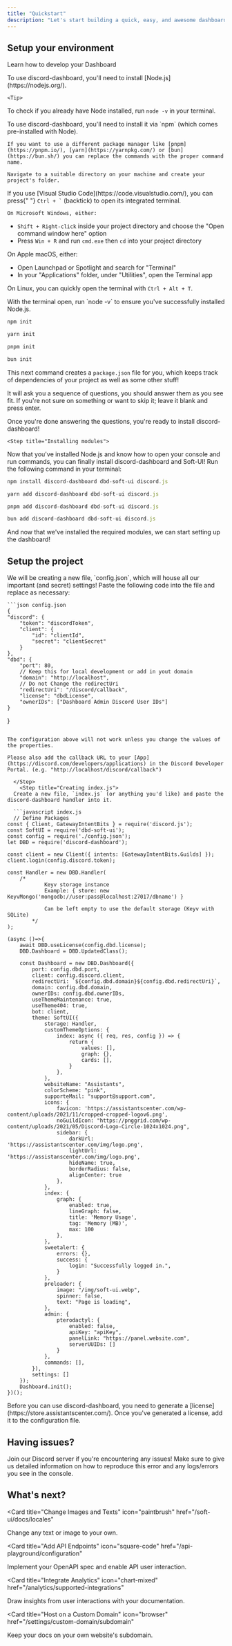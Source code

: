 ```yaml
---
title: "Quickstart"
description: "Let's start building a quick, easy, and awesome dashboard in 5 minutes!"
---
```


## Setup your environment

Learn how to develop your Dashboard

<Steps>
  <Step title="Installing Node.js">
    To use discord-dashboard, you'll need to install [Node.js](https://nodejs.org/).

    <Tip>

To check if you already have Node installed, run `node -v` in your terminal.

</Tip>

  </Step>
  <Step title="Setting up your project">
    To use discord-dashboard, you'll need to install it via `npm` (which comes pre-installed with Node).

    If you want to use a different package manager like [pnpm](https://pnpm.io/), [yarn](https://yarnpkg.com/) or [bun](https://bun.sh/) you can replace the commands with the proper command name.

    Navigate to a suitable directory on your machine and create your project's folder.

  </Step>
  <Step title="Opening the terminal">

<Tip>
  If you use [Visual Studio Code](https://code.visualstudio.com/), you can press{" "}
  <code>Ctrl + `</code> (backtick) to open its integrated terminal.
</Tip>

    On Microsoft Windows, either:

- `Shift + Right-click` inside your project directory and choose the "Open command window here" option
- Press `Win + R` and run `cmd.exe` then `cd` into your project directory

On Apple macOS, either:

- Open Launchpad or Spotlight and search for "Terminal"
- In your "Applications" folder, under "Utilities", open the Terminal app

On Linux, you can quickly open the terminal with `Ctrl + Alt + T`.

  </Step>
  <Step title="Verifying Node is installed">
  With the terminal open, run `node -v` to ensure you've successfully installed Node.js.
  </Step>
    <Step title="Initiating a project folder">
  <CodeGroup>

```bash npm
npm init
```

```bash yarn
yarn init
```

```bash pnpm
pnpm init
```

```bash bun
bun init
```

</CodeGroup>

This next command creates a `package.json` file for you, which keeps track of dependencies of your project as well as some other stuff!

It will ask you a sequence of questions, you should answer them as you see fit. If you're not sure on something or want to skip it; leave it blank and press enter.

Once you're done answering the questions, you're ready to install discord-dashboard!

  </Step>

    <Step title="Installing modules">

Now that you've installed Node.js and know how to open your console and run commands, you can finally install discord-dashboard and Soft-UI!
Run the following command in your terminal:

  <CodeGroup>

```javascript npm
npm install discord-dashboard dbd-soft-ui discord.js
```

```javascript yarn
yarn add discord-dashboard dbd-soft-ui discord.js
```

```javascript pnpm
pnpm add discord-dashboard dbd-soft-ui discord.js
```

```javascript bun
bun add discord-dashboard dbd-soft-ui discord.js
```

</CodeGroup>

And now that we've installed the required modules, we can start setting up the dashboard!

  </Step>
</Steps>

## Setup the project

<Steps>
  <Step title="Creating config.json">
    We will be creating a new file, `config.json`, which will house all our
    important (and secret) settings! Paste the following code into the file and
    replace as necessary:

    ```json config.json
    {
    "discord": {
        "token": "discordToken",
        "client": {
            "id": "clientId",
            "secret": "clientSecret"
        }
    },
    "dbd": {
        "port": 80,
        // Keep this for local development or add in yout domain
        "domain": "http://localhost",
        // Do not Change the redirectUri
        "redirectUri": "/discord/callback",
        "license": "dbdLicense",
        "ownerIDs": ["Dashboard Admin Discord User IDs"]
    }

}

````

The configuration above will not work unless you change the values of the properties.

Please also add the callback URL to your [App](https://discord.com/developers/applications) in the Discord Developer Portal. (e.g. "http://localhost/discord/callback")

  </Step>
    <Step title="Creating index.js">
  Create a new file, `index.js` (or anything you'd like) and paste the discord-dashboard handler into it.

  ```javascript index.js
  // Define Packages
const { Client, GatewayIntentBits } = require('discord.js');
const SoftUI = require('dbd-soft-ui');
const config = require('./config.json');
let DBD = require('discord-dashboard');

const client = new Client({ intents: [GatewayIntentBits.Guilds] });
client.login(config.discord.token);

const Handler = new DBD.Handler(
    /*
            Keyv storage instance
            Example: { store: new KeyvMongo('mongodb://user:pass@localhost:27017/dbname') }

            Can be left empty to use the default storage (Keyv with SQLite)
        */
);

(async ()=>{
    await DBD.useLicense(config.dbd.license);
    DBD.Dashboard = DBD.UpdatedClass();

    const Dashboard = new DBD.Dashboard({
        port: config.dbd.port,
        client: config.discord.client,
        redirectUri: `${config.dbd.domain}${config.dbd.redirectUri}`,
        domain: config.dbd.domain,
        ownerIDs: config.dbd.ownerIDs,
        useThemeMaintenance: true,
        useTheme404: true,
        bot: client,
        theme: SoftUI({
            storage: Handler,
            customThemeOptions: {
                index: async ({ req, res, config }) => {
                    return {
                        values: [],
                        graph: {},
                        cards: [],
                    }
                },
            },
            websiteName: "Assistants",
            colorScheme: "pink",
            supporteMail: "support@support.com",
            icons: {
                favicon: 'https://assistantscenter.com/wp-content/uploads/2021/11/cropped-cropped-logov6.png',
                noGuildIcon: "https://pnggrid.com/wp-content/uploads/2021/05/Discord-Logo-Circle-1024x1024.png",
                sidebar: {
                    darkUrl: 'https://assistantscenter.com/img/logo.png',
                    lightUrl: 'https://assistanscenter.com/img/logo.png',
                    hideName: true,
                    borderRadius: false,
                    alignCenter: true
                },
            },
            index: {
                graph: {
                    enabled: true,
                    lineGraph: false,
                    title: 'Memory Usage',
                    tag: 'Memory (MB)',
                    max: 100
                },
            },
            sweetalert: {
                errors: {},
                success: {
                    login: "Successfully logged in.",
                }
            },
            preloader: {
                image: "/img/soft-ui.webp",
                spinner: false,
                text: "Page is loading",
            },
            admin: {
                pterodactyl: {
                    enabled: false,
                    apiKey: "apiKey",
                    panelLink: "https://panel.website.com",
                    serverUUIDs: []
                }
            },
            commands: [],
        }),
        settings: []
    });
    Dashboard.init();
})();
````

  </Step>

  <Step title="Generating a license">
  Before you can use discord-dashboard, you need to generate a [license](https://store.assistantscenter.com/).
  Once you've generated a license, add it to the configuration file.
  </Step>
</Steps>

## Having issues?

Join our Discord server if you're encountering any issues!
Make sure to give us detailed information on how to reproduce this error and any logs/errors you see in the console.

## What's next?

<CardGroup>

<Card
  title="Change Images and Texts"
  icon="paintbrush"
  href="/soft-ui/docs/locales"
>
  Change any text or image to your own.
</Card>

<Card
  title="Add API Endpoints"
  icon="square-code"
  href="/api-playground/configuration"
>
  Implement your OpenAPI spec and enable API user interaction.
</Card>

<Card
  title="Integrate Analytics"
  icon="chart-mixed"
  href="/analytics/supported-integrations"
>
  Draw insights from user interactions with your documentation.
</Card>

<Card
  title="Host on a Custom Domain"
  icon="browser"
  href="/settings/custom-domain/subdomain"
>
  Keep your docs on your own website's subdomain.
</Card>

</CardGroup>
